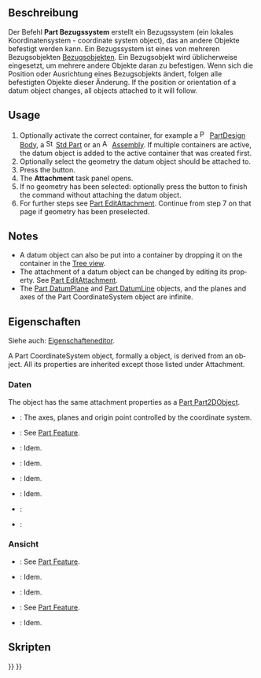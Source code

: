 <languages/>

<div lang="en" dir="ltr" class="mw-content-ltr">
{{Docnav
|[[Std_Part|Part]]
|[[Part_DatumPlane|Part DatumPlane]]
|[[Std_Base|Std Base]]
|IconL=Std_Part.svg
|IconR=Part_DatumPlane.svg
|IconC=Freecad.svg
}}
</div>

<div lang="en" dir="ltr" class="mw-content-ltr">
{{GuiCommand
|Name=Part CoordinateSystem
|Workbenches=All
|Version=1.1
|SeeAlso=[[Part_DatumPlane|Part DatumPlane]], [[Part_DatumLine|Part DatumLine]], [[Part_DatumPoint|Part DatumPoint]]
}}
</div>

<span id="Description"></span>
==Beschreibung==

Der Befehl '''Part Bezugssystem''' erstellt ein Bezugssystem (ein lokales Koordinatensystem - coordinate system object), das an andere Objekte befestigt werden kann. Ein Bezugssystem ist eines von mehreren Bezugsobjekten [[Std_Base#Part_Datums/de|Bezugsobjekten]]. Ein Bezugsobjekt wird üblicherweise eingesetzt, um mehrere andere Objekte daran zu befestigen. Wenn sich die Position oder Ausrichtung eines Bezugsobjekts ändert, folgen alle befestigten Objekte dieser Änderung. If the position or orientation of a datum object changes, all objects attached to it will follow.

<div lang="en" dir="ltr" class="mw-content-ltr">
== Usage ==
</div>

<div lang="en" dir="ltr" class="mw-content-ltr">
# Optionally activate the correct container, for example a [[Image:PartDesign_Body.svg|16px]] [[PartDesign_Body|PartDesign Body]], a [[Image:Std_Part.svg|16px]] [[Std_Part|Std Part]] or an [[Image:Assembly_CreateAssembly.svg|16px]] [[Assembly_CreateAssembly|Assembly]]. If multiple containers are active, the datum object is added to the active container that was created first.
# Optionally select the geometry the datum object should be attached to.
# Press the {{Button|[[Image:Part_CoordinateSystem.svg|16px]] [[Part_CoordinateSystem|Create coordinate system]]}} button.
# The '''Attachment''' task panel opens.
# If no geometry has been selected: optionally press the {{Button|OK}} button to finish the command without attaching the datum object.
# For further steps see [[Part_EditAttachment#Usage|Part EditAttachment]]. Continue from step 7 on that page if geometry has been preselected.
</div>

<div lang="en" dir="ltr" class="mw-content-ltr">
== Notes ==
</div>

<div lang="en" dir="ltr" class="mw-content-ltr">
* A datum object can also be put into a container by dropping it on the container in the [[Tree_view|Tree view]].
* The attachment of a datum object can be changed by editing its {{PropertyData|Map Mode}} property. See [[Part_EditAttachment#Usage|Part EditAttachment]].
* The [[Part_DatumPlane|Part DatumPlane]] and [[Part_DatumLine|Part DatumLine]] objects, and the planes and axes of the Part CoordinateSystem object are infinite.
</div>

<span id="Properties"></span>
==Eigenschaften==

Siehe auch: [[Property_editor/de|Eigenschafteneditor]].

<div lang="en" dir="ltr" class="mw-content-ltr">
A Part CoordinateSystem object, formally a {{Incode|Part::LocalCoordinateSystem}} object, is derived from an {{Incode|App::LocalCoordinateSystem}} object. All its properties are inherited except those listed under Attachment.
</div>

<span id="Data"></span>
===Daten===

<div lang="en" dir="ltr" class="mw-content-ltr">
{{Properties_Title|Attachment}}
</div>

<div lang="en" dir="ltr" class="mw-content-ltr">
The object has the same attachment properties as a [[Part_Part2DObject#Data|Part Part2DObject]].
</div>

<div lang="en" dir="ltr" class="mw-content-ltr">
{{Properties_Title|Base}}
</div>

<div lang="en" dir="ltr" class="mw-content-ltr">
* {{PropertyData|Origin Features|LinkList|hidden}}: The axes, planes and origin point controlled by the coordinate system.
* {{PropertyData|Placement|Placement}}: See [[Part_Feature#Data|Part Feature]].
* {{PropertyData|Label|String}}: Idem.
* {{PropertyData|Label2|String|hidden}}: Idem.
* {{PropertyData|Expression Engine|ExpressionEngine|hidden}}: Idem.
* {{PropertyData|Visibility|Bool|hidden}}: Idem.
* {{PropertyData|Group|LinkList}}:
* {{PropertyData|_ Group Touched|Bool|hidden}}:
</div>

<span id="View"></span>
===Ansicht===

<div lang="en" dir="ltr" class="mw-content-ltr">
{{Properties_Title|Display Options}}
</div>

<div lang="en" dir="ltr" class="mw-content-ltr">
* {{PropertyView|Display Mode|Enumeration}}: See [[Part_Feature#View|Part Feature]].
* {{PropertyView|Show In Tree|Bool}}: Idem.
* {{PropertyView|Visibility|Bool}}: Idem.
</div>

<div lang="en" dir="ltr" class="mw-content-ltr">
{{Properties_Title|Selection}}
</div>

<div lang="en" dir="ltr" class="mw-content-ltr">
* {{PropertyView|On Top When Selected|Enumeration}}: See [[Part_Feature#View|Part Feature]].
* {{PropertyView|Selection Style|Enumeration}}: Idem.
</div>

<span id="Scripting"></span>
==Skripten==

<div lang="en" dir="ltr" class="mw-content-ltr">
{{Code|code=
import FreeCAD as App
</div>

<div lang="en" dir="ltr" class="mw-content-ltr">
doc = App.newDocument()
</div>

<div lang="en" dir="ltr" class="mw-content-ltr">
body = doc.addObject("PartDesign::Body", "Body")
lcs = doc.addObject("Part::LocalCoordinateSystem", "LCS")
lcs.Visibility = True
body.addObjects([lcs])
</div>

<div lang="en" dir="ltr" class="mw-content-ltr">
orig = body.Origin
plane = next(f for f in orig.OriginFeatures if f.Role == "XZ_Plane")
lcs.AttachmentSupport = [(orig, (plane.Name + ".", ))]
lcs.AttachmentOffset = App.Placement(App.Vector(), App.Vector(1, 0, 0), 45)
lcs.MapMode = "FlatFace"
</div>

<div lang="en" dir="ltr" class="mw-content-ltr">
doc.recompute()
}}
</div>


<div lang="en" dir="ltr" class="mw-content-ltr">
{{Docnav
|[[Std_Part|Part]]
|[[Part_DatumPlane|Part DatumPlane]]
|[[Std_Base|Std Base]]
|IconL=Std_Part.svg
|IconR=Part_DatumPlane.svg
|IconC=Freecad.svg
}}
</div>

{{Std_Base_navi{{#translation:}}}}
{{Userdocnavi{{#translation:}}}}